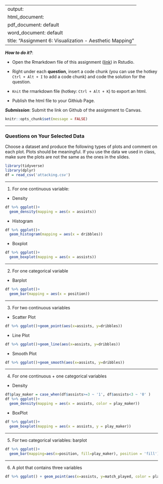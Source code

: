 
---
output: 
  html_document:
  pdf_document: default
  word_document: default
title: "Assignment 6: Visualization - Aesthetic Mapping"
---

***How to do it?***: 

- Open the Rmarkdown file of this assignment ([link](assignment6.Rmd)) in Rstudio. 

- Right under each **question**, insert  a code chunk (you can use the hotkey `Ctrl + Alt + I` to add a code chunk) and code the solution for the question. 

- `Knit` the rmarkdown file (hotkey: `Ctrl + Alt + K`) to export an html.  

-  Publish the html file to your Githiub Page. 

***Submission***: Submit the link on Github of the assignment to Canvas.

```r
knitr::opts_chunk$set(message = FALSE)
```

-------

### Questions on Your Selected Data

Choose a dataset and produce the following types of plots and comment on each plot. Plots should be meaningful. If you use the data we used in class, make sure the plots are not the same as the ones in the slides. 

```r
library(tidyverse)
library(dplyr)
df = read_csv('attacking.csv')
```

-------

1. For one continuous variable:

- Density

```r
df %>% ggplot()+
  geom_density(mapping = aes(x = assists))
```

- Histogram 

```r
df %>% ggplot()+
  geom_histogram(mapping = aes(x = dribbles))
```

- Boxplot

```r
df %>% ggplot()+
  geom_boxplot(mapping = aes(x = assists))
```

-------

2. For one categorical variable

- Barplot

```r
df %>% ggplot()+
  geom_bar(mapping = aes(x = position))
```

-------

3. For two continuous variables

- Scatter Plot

```r
df %>% ggplot()+geom_point(aes(x=assists, y=dribbles))
```

- Line Plot

```r
df %>% ggplot()+geom_line(aes(x=assists, y=dribbles))
```

- Smooth Plot

```r
df %>% ggplot()+geom_smooth(aes(x=assists, y=dribbles))
```

-------

4. For one continuous + one categorical variables

- Density

```r
df$play_maker = case_when(df$assists>=3 ~ '1', df$assists<3 ~ '0' )
df %>% ggplot()+
  geom_density(mapping = aes(x = assists, color = play_maker))
```

- BoxPlot

```r
df %>% ggplot()+
  geom_boxplot(mapping = aes(x = assists, y = play_maker))
```

-------

5. For two categorical variables: barplot

```r
df %>% ggplot()+
  geom_bar(mapping=aes(x=position, fill=play_maker), position = 'fill')
```

-------

6. A plot that contains three variables

```r
df %>% ggplot() + geom_point(aes(x=assists, y=match_played, color = play_maker))
```

